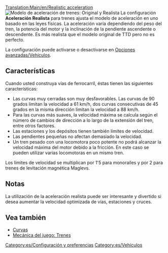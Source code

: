 [[Translation:Main/en/Realistic acceleration]]{{en/-}}
[[File:es/Realistic acceleration config.png|frame|right|Modelo de aceleración de trenes: ''Original'' y ''Realista'']]
La configuración '''Aceleración Realista''' para trenes ajusta el modelo de aceleración en uno basado en las leyes físicas. La aceleración varía dependiendo del peso del tren, la potencia del motor y la inclinación de la pendiente ascendente o descendente. Es más realista que el modelo original de TTD pero no es perfecto.

La configuración puede activarse o desactivarse en [[Main/en/Opciones avanzadas/Vehículos/Es#Modelo de aceleración de trenes|Opciones avanzadas/Vehículos]].

==Características==
Cuando usted construya vías de ferrocarril, éstas tienen las siguientes características:
* Las curvas muy cerradas son muy desfavorables. Las curvas de 90 grados limitan la velocidad a 61 km/h, dos curvas consecutivas de 45 grados en la misma dirección limitan la velocidad a 88 km/h.
* Para las curvas más suaves, la velocidad máxima se calcula según el número de cambios de dirección a lo largo de la extensión del tren, entre otros factores.
* Las estaciones y los depósitos tienen también límites de velocidad.
* Las pendientes pequeñas no afectan demasiado la velocidad.
* Un tren pesado con una locomotora poco potente no podrá alcanzar la velocidad máxima del motor debido a la fricción. En este caso se pueden utilizar varias locomotoras en un mismo tren.

Los límites de velocidad se multiplican por 1'5 para monoraíles y por 2 para trenes de levitación magnética Maglevs.

==Notas==
La utilización de la aceleración realista puede ser interesante y divertido si desea aumentar la velocidad optimizada de vías, estaciones y cruces.

==Vea también==
* [[Main/es/Curvas|Curvas]]
* [[Main/en/Mecánica del juego/Es#Trenes|Mecánica del juego: Trenes]]

[[Category:es/Configuración y preferencias]]
[[Category:es/Vehículos]]
